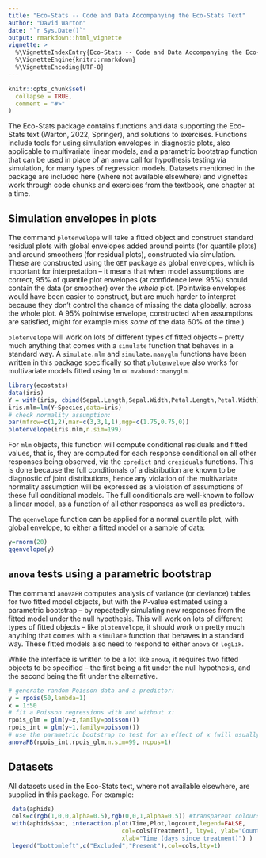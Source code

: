 ```yaml
---
title: "Eco-Stats -- Code and Data Accompanying the Eco-Stats Text"
author: "David Warton"
date: "`r Sys.Date()`"
output: rmarkdown::html_vignette
vignette: >
  %\VignetteIndexEntry{Eco-Stats -- Code and Data Accompanying the Eco-Stats Text}
  %\VignetteEngine{knitr::rmarkdown}
  %\VignetteEncoding{UTF-8}
---
```


```r
knitr::opts_chunk$set(
  collapse = TRUE,
  comment = "#>"
)
```

The Eco-Stats package contains functions and data supporting the Eco-Stats text (Warton, 2022, Springer), and solutions to exercises. Functions include tools for using simulation envelopes in diagnostic plots, also applicable to multivariate linear models, and a parametric bootstrap function that can be used in place of an `anova` call for hypothesis testing via simulation, for many types of regression models. Datasets mentioned in the package are included here (where not available elsewhere) and vignettes work through code chunks and exercises from the textbook, one chapter at a time.

## Simulation envelopes in plots

The command `plotenvelope` will take a fitted object and construct standard residual plots with global envelopes added around points (for quantile plots) and around smoothers (for residual plots), constructed via simulation. These are constructed using the `GET` package as global envelopes, which is important for interpretation -- it means that when model assumptions are correct, 95% of quantile plot envelopes (at confidence level 95%) should contain the data (or smoother) over the _whole_ plot. (Pointwise envelopes would have been easier to construct, but are much harder to interpret because they don't control the chance of missing the data globally, across the whole plot. A 95% pointwise envelope, constructed when assumptions are satisfied, might for example miss _some_ of the data 60% of the time.)

`plotenvelope` will work on lots of different  types of fitted objects -- pretty much anything that comes with a `simulate` function that behaves in a standard way. A `simulate.mlm` and `simulate.manyglm` functions have been written in this package specifically so that `plotenvelope` also works for multivariate models fitted using `lm` or `mvabund::manyglm`.


```r
library(ecostats)
data(iris)
Y = with(iris, cbind(Sepal.Length,Sepal.Width,Petal.Length,Petal.Width))
iris.mlm=lm(Y~Species,data=iris)
# check normality assumption:
par(mfrow=c(1,2),mar=c(3,3,1,1),mgp=c(1.75,0.75,0))
plotenvelope(iris.mlm,n.sim=199)
```

For `mlm` objects, this function will compute conditional residuals and fitted values, that is, they are computed for each response conditional on all other responses being observed, via the `cpredict` and `cresiduals` functions. This is done because the full conditionals of a distribution are known to be diagnostic of joint distributions, hence any violation of the multivariate normality assumption will be expressed as a violation of assumptions of these full conditional models. The full conditionals are well-known to follow a linear model, as a function of all other responses as well as predictors.

The `qqenvelope` function can be applied for a normal quantile plot, with global envelope, to either a fitted model or a sample of data:
```r
y=rnorm(20)
qqenvelope(y)
```

## `anova` tests using a parametric bootstrap

The command `anovaPB` computes analysis of variance (or deviance) tables for two fitted model objects, but with the ${P}$-value estimated using a parametric bootstrap -- by repeatedly simulating new responses from the fitted model under the null hypothesis. This will work on lots of different  types of fitted objects -- like `plotenvelope`, it should work on pretty much anything that comes with a `simulate` function that behaves in a standard way. These fitted models also need to respond to either `anova` or `logLik`.

While the interface is written to be a lot like `anova`, it requires two fitted objects to be specified -- the first being a fit under the null hypothesis, and the second being the fit under the alternative.

```r
# generate random Poisson data and a predictor:
y = rpois(50,lambda=1)
x = 1:50
# fit a Poisson regressions with and without x:
rpois_glm = glm(y~x,family=poisson())
rpois_int = glm(y~1,family=poisson())
# use the parametric bootstrap to test for an effect of x (will usually be non-significant)
anovaPB(rpois_int,rpois_glm,n.sim=99, ncpus=1)
```

## Datasets

All datasets used in the Eco-Stats text, where not available elsewhere, are supplied in this package. For example:
```r
 data(aphids)
 cols=c(rgb(1,0,0,alpha=0.5),rgb(0,0,1,alpha=0.5)) #transparent colours
 with(aphids$oat, interaction.plot(Time,Plot,logcount,legend=FALSE,
                                col=cols[Treatment], lty=1, ylab="Counts [log(y+1) scale]",
                                xlab="Time (days since treatment)") )
 legend("bottomleft",c("Excluded","Present"),col=cols,lty=1)
```
